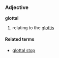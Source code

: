 ===Adjective===
'''glottal'''

# relating to the [[glottis]]

====Related terms====
*[[glottal stop]]